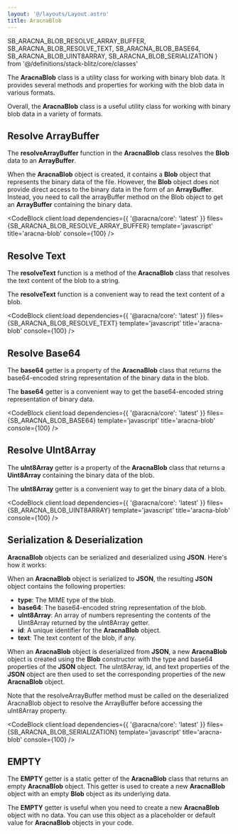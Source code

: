 ```yaml
---
layout: '@/layouts/Layout.astro'
title: AracnaBlob
---
```


  SB_ARACNA_BLOB_RESOLVE_ARRAY_BUFFER,
  SB_ARACNA_BLOB_RESOLVE_TEXT,
  SB_ARACNA_BLOB_BASE64,
  SB_ARACNA_BLOB_UINT8ARRAY,
  SB_ARACNA_BLOB_SERIALIZATION
} from '@/definitions/stack-blitz/core/classes'

The **AracnaBlob** class is a utility class for working with binary blob data. It provides several methods and properties for working with the blob data in various formats.

Overall, the **AracnaBlob** class is a useful utility class for working with binary blob data in a variety of formats.

## Resolve ArrayBuffer

The **resolveArrayBuffer** function in the **AracnaBlob** class resolves the **Blob** data to an **ArrayBuffer**.

When the **AracnaBlob** object is created, it contains a **Blob** object that represents the binary data of the file. However, the **Blob** object does not provide direct access to the binary data in the form of an **ArrayBuffer**. Instead, you need to call the arrayBuffer method on the Blob object to get an **ArrayBuffer** containing the binary data.

<CodeBlock
  client:load
  dependencies={{ '@aracna/core': 'latest' }}
  files={SB_ARACNA_BLOB_RESOLVE_ARRAY_BUFFER}
  template='javascript'
  title='aracna-blob'
  console={100}
/>

## Resolve Text

The **resolveText** function is a method of the **AracnaBlob** class that resolves the text content of the blob to a string.

The **resolveText** function is a convenient way to read the text content of a blob.

<CodeBlock
  client:load
  dependencies={{ '@aracna/core': 'latest' }}
  files={SB_ARACNA_BLOB_RESOLVE_TEXT}
  template='javascript'
  title='aracna-blob'
  console={100}
/>

## Resolve Base64

The **base64** getter is a property of the **AracnaBlob** class that returns the base64-encoded string representation of the binary data in the blob.

The **base64** getter is a convenient way to get the base64-encoded string representation of binary data.

<CodeBlock
  client:load
  dependencies={{ '@aracna/core': 'latest' }}
  files={SB_ARACNA_BLOB_BASE64}
  template='javascript'
  title='aracna-blob'
  console={100}
/>

## Resolve UInt8Array

The **uInt8Array** getter is a property of the **AracnaBlob** class that returns a **Uint8Array** containing the binary data of the blob.

The **uInt8Array** getter is a convenient way to get the binary data of a blob.

<CodeBlock
  client:load
  dependencies={{ '@aracna/core': 'latest' }}
  files={SB_ARACNA_BLOB_UINT8ARRAY}
  template='javascript'
  title='aracna-blob'
  console={100}
/>

## Serialization & Deserialization

**AracnaBlob** objects can be serialized and deserialized using **JSON**. Here's how it works:

When an **AracnaBlob** object is serialized to **JSON**, the resulting **JSON** object contains the following properties:

- **type**: The MIME type of the blob.
- **base64**: The base64-encoded string representation of the blob.
- **uInt8Array**: An array of numbers representing the contents of the Uint8Array returned by the uInt8Array getter.
- **id**: A unique identifier for the **AracnaBlob** object.
- **text**: The text content of the blob, if any.

When an **AracnaBlob** object is deserialized from **JSON**, a new **AracnaBlob** object is created using the **Blob** constructor with the type and base64 properties of the **JSON** object. The uInt8Array, id, and text properties of the **JSON** object are then used to set the corresponding properties of the new **AracnaBlob** object.

<Alert client:load className='mb-6' severity='info'>
  Note that the resolveArrayBuffer method must be called on the deserialized
  AracnaBlob object to resolve the ArrayBuffer before accessing the uInt8Array
  property.
</Alert>

<CodeBlock
  client:load
  dependencies={{ '@aracna/core': 'latest' }}
  files={SB_ARACNA_BLOB_SERIALIZATION}
  template='javascript'
  title='aracna-blob'
  console={100}
/>

## EMPTY

The **EMPTY** getter is a static getter of the **AracnaBlob** class that returns an empty **AracnaBlob** object. This getter is used to create a new **AracnaBlob** object with an empty **Blob** object as its underlying data.

The **EMPTY** getter is useful when you need to create a new **AracnaBlob** object with no data. You can use this object as a placeholder or default value for **AracnaBlob** objects in your code.
